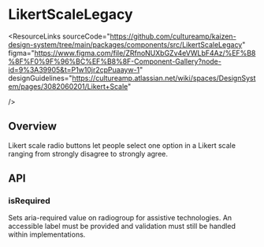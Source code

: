 
<Meta of={LikertScaleLegacyStories} />

# LikertScaleLegacy

<ResourceLinks
  sourceCode="https://github.com/cultureamp/kaizen-design-system/tree/main/packages/components/src/LikertScaleLegacy"
  figma="https://www.figma.com/file/ZRfnoNUXbGZv4eVWLbF4Az/%EF%B8%8F%F0%9F%96%BC%EF%B8%8F-Component-Gallery?node-id=9%3A39905&t=P1w10jr2cpPuaayw-1"
  designGuidelines="https://cultureamp.atlassian.net/wiki/spaces/DesignSystem/pages/3082060201/Likert+Scale"

/>

<KAIOInstallation exportNames="LikertScaleLegacy" />

## Overview

Likert scale radio buttons let people select one option in a Likert scale ranging from strongly disagree to strongly agree.

<Canvas of={LikertScaleLegacyStories.Playground} />
<Controls of={LikertScaleLegacyStories.Playground} />

## API

### isRequired

Sets aria-required value on radiogroup for assistive technologies. An accessible label must be provided and validation must still be handled within implementations.

<Canvas of={LikertScaleLegacyStories.IsRequired} />
